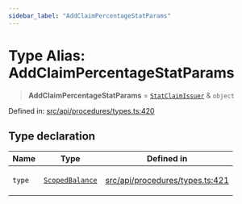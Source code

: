 ```yaml
---
sidebar_label: "AddClaimPercentageStatParams"
---
```


# Type Alias: AddClaimPercentageStatParams

> **AddClaimPercentageStatParams** = [`StatClaimIssuer`](../../../entities/types/interfaces/StatClaimIssuer.mdx) & `object`

Defined in: [src/api/procedures/types.ts:420](https://github.com/PolymeshAssociation/polymesh-sdk/blob/bee6a2fe7a8ce5db42a6982e793782182cde2153/src/api/procedures/types.ts#L420)

## Type declaration

<table>
<thead>
<tr>
<th>Name</th>
<th>Type</th>
<th>Defined in</th>
</tr>
</thead>
<tbody>
<tr>
<td>

`type`

</td>
<td>

[`ScopedBalance`](../../../entities/types/enumerations/StatType.mdx#scopedbalance)

</td>
<td>

[src/api/procedures/types.ts:421](https://github.com/PolymeshAssociation/polymesh-sdk/blob/bee6a2fe7a8ce5db42a6982e793782182cde2153/src/api/procedures/types.ts#L421)

</td>
</tr>
</tbody>
</table>
